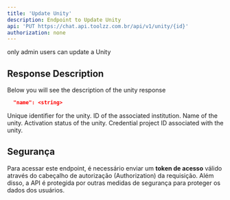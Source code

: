 ```yaml
---
title: 'Update Unity'
description: Endpoint to Update Unity
api: 'PUT https://chat.api.toolzz.com.br/api/v1/unity/{id}'
authorization: none
---
```

<Warning>only admin users can update a Unity</Warning>

## Response Description 
Below you will see the description of the unity response

<RequestExample>

```json Payload Example
  "name": <string>
```
</RequestExample>

<ResponseField name="id" type="uuid" required>
  Unique identifier for the unity.
</ResponseField>
<ResponseField name="institutionId" type="uuid" required>
  ID of the associated institution.
</ResponseField>
<ResponseField name="name" type="string" required>
  Name of the unity.
</ResponseField>
<ResponseField name="isActivated" type="boolean" required>
  Activation status of the unity.
</ResponseField>
<ResponseField name="credentialProjectId" type="uuid" required>
  Credential project ID associated with the unity.
</ResponseField>




## Segurança
Para acessar este endpoint, é necessário enviar um **token de acesso** válido através do cabeçalho de autorização (Authorization) da requisição. Além disso, a API é protegida por outras medidas de segurança para proteger os dados dos usuários.


